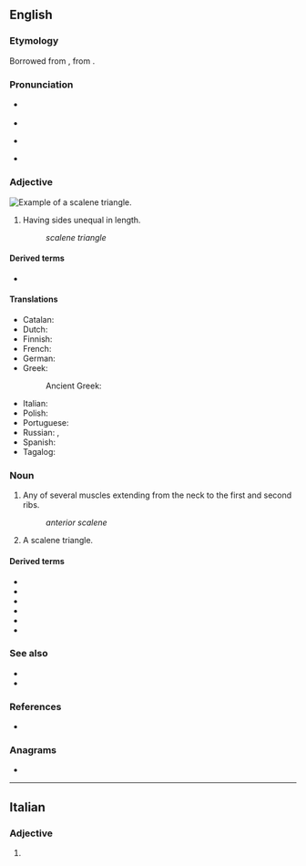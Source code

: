 {{also|scalène}}
==English==

===Etymology===
Borrowed from {{bor|en|LL.|scalēnus}}, from {{der|en|grc|σκᾰληνός|gloss=uneven, unequal}}.

===Pronunciation===
* {{accent|RP}} {{IPA|en|/ˈskeɪ.liːn/}}
* {{audio|en|LL-Q1860 (eng)-Vealhurl-scalene.wav|Audio (RP)}}
* {{accent|GA}} {{IPA|en|/ˈskeɪˌliːn/|/skeɪˈliːn/}}
* {{rhymes|en|iːn}}

===Adjective===
[[Image:Triangle.Scalene.svg|thumb|right|Example of a scalene triangle.]]
{{en-adj|-}}

# {{lb|en|geometry|of a triangle}} Having sides unequal in length.
#: ''scalene triangle''

====Derived terms====
* {{link|en|scalene muscle}}

====Translations====
{{trans-top|sides of different lengths}}
* Catalan: {{t|ca|escalè}}
* Dutch: {{t|nl|ongelijkzijdig}}
* Finnish: {{t|fi|erisivuinen}}
* French: {{t+|fr|scalène}}
* German: {{t|de|ungleichseitig}}
* Greek: {{t+|el|σκαληνός}}
*: Ancient Greek: {{t|grc|σκαληνός}}
{{trans-mid}}
* Italian: {{t+|it|scaleno}}
* Polish: {{t|pl|różnoboczny|m}}
* Portuguese: {{t|pt|escaleno|m}}
* Russian: {{t+|ru|неравносторо́нний|m}}, {{t+|ru|разносторо́нний|m}}
* Spanish: {{t|es|escaleno}}
* Tagalog: {{t|tl|tagibang}}
{{trans-bottom}}

===Noun===
{{en-noun}}

# {{label|en|anatomy}} Any of several muscles extending from the neck to the first and second ribs.
#: {{synonyms|en|scalenus}}
#: ''anterior scalene''
# {{label|en|geometry}} A scalene triangle.

====Derived terms====
{{der-top}}
* {{link|en|anterior scalene}}
* {{link|en|intrascalene}}
* {{link|en|middle scalene}}
* {{link|en|posterior scalene}}
* {{link|en|scalenectomy}}
* {{link|en|scalenous}}
{{der-bottom}}

===See also===
* {{l|en|equilateral}}
* {{l|en|isosceles}}

===References===
* {{R:Lexico}}

===Anagrams===
* {{anagrams|en|a=aceelns|Senecal|canelés|cleanse|elances|enlaces|enscale}}

----

==Italian==

===Adjective===
{{head|it|adjective form}}

# {{inflection of|it|scaleno||f|p}}
